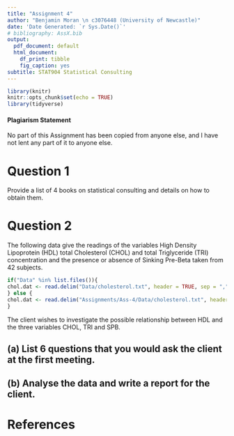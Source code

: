 ```yaml
---
title: "Assignment 4"
author: "Benjamin Moran \n c3076448 (University of Newcastle)"
date: 'Date Generated: `r Sys.Date()`'
# bibliography: AssX.bib
output:
  pdf_document: default
  html_document:
    df_print: tibble
    fig_caption: yes
subtitle: STAT904 Statistical Consulting
---
```


```r
library(knitr)
knitr::opts_chunk$set(echo = TRUE)
library(tidyverse)
```

#### Plagiarism Statement 
No part of this Assignment has been copied from anyone else, and I have not lent any part of it to anyone else.

# Question 1

Provide a list of 4 books on statistical consulting and details on how to obtain them.

# Question 2

The following data give the readings of the variables High Density Lipoprotein (HDL) total Cholesterol (CHOL) and total Triglyceride (TRI) concentration and the presence or absence of Sinking Pre-Beta taken from 42 subjects.

```r
if("Data" %in% list.files()){
chol.dat <- read.delim("Data/cholesterol.txt", header = TRUE, sep = ",")
} else {
chol.dat <- read.delim("Assignments/Ass-4/Data/cholesterol.txt", header = TRUE, sep = ",") 
}

```

The client wishes to investigate the possible relationship between HDL and the three variables CHOL, TRI and SPB.

## (a) List 6 questions that you would ask the client at the first meeting.
## (b) Analyse the data and write a report for the client.

# References
